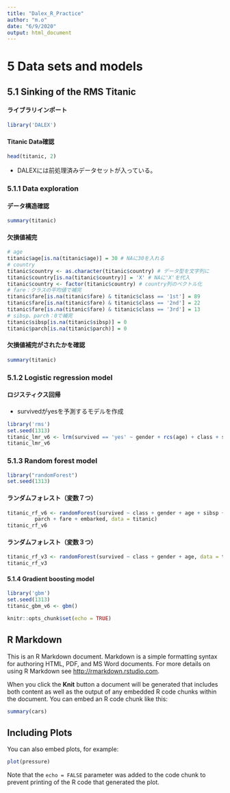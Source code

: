 ```yaml
---
title: "Dalex_R_Practice"
author: "m.o"
date: "6/9/2020"
output: html_document
---
```


# 5 Data sets and models

## 5.1 Sinking of the RMS Titanic

#### ライブラリインポート

```r
library('DALEX')
```

#### Titanic Data確認  

```r
head(titanic, 2)
```

- DALEXには前処理済みデータセットが入っている。

### 5.1.1 Data exploration

#### データ構造確認

```r
summary(titanic)
```

#### 欠損値補完

```r
# age
titanic$age[is.na(titanic$age)] = 30 # NAに30を入れる
# country
titanic$country <- as.character(titanic$country) # データ型を文字列に
titanic$country[is.na(titanic$country)] = 'X' # NAに'X'を代入
titanic$country <- factor(titanic$country) # country列のベクトル化
# fare：クラスの平均値で補完
titanic$fare[is.na(titanic$fare) & titanic$class == '1st'] = 89
titanic$fare[is.na(titanic$fare) & titanic$class == '2nd'] = 22
titanic$fare[is.na(titanic$fare) & titanic$class == '3rd'] = 13
# sibsp、parch：0で補完
titanic$sibsp[is.na(titanic$sibsp)] = 0
titanic$parch[is.na(titanic$parch)] = 0
```

#### 欠損値補完がされたかを確認

```r
summary(titanic)
```

### 5.1.2 Logistic regression model

#### ロジスティクス回帰

- survivedがyesを予測するモデルを作成

```r
library('rms')
set.seed(1313)
titanic_lmr_v6 <- lrm(survived == 'yes' ~ gender + rcs(age) + class + sibsp + parch + fare + embarked, titanic)
titanic_lmr_v6
```

### 5.1.3 Random forest model

```r
library("randomForest")
set.seed(1313)
```


#### ランダムフォレスト（変数７つ）

```r
titanic_rf_v6 <- randomForest(survived ~ class + gender + age + sibsp + 
         parch + fare + embarked, data = titanic)
titanic_rf_v6
```

#### ランダムフォレスト（変数３つ）

```r
titanic_rf_v3 <- randomForest(survived ~ class + gender + age, data = titanic)
titanic_rf_v3
```

#### 5.1.4 Gradient boosting model

```r
library('gbm')
set.seed(1313)
titanic_gbm_v6 <- gbm()
```




















































```r
knitr::opts_chunk$set(echo = TRUE)
```

## R Markdown

This is an R Markdown document. Markdown is a simple formatting syntax for authoring HTML, PDF, and MS Word documents. For more details on using R Markdown see <http://rmarkdown.rstudio.com>.

When you click the **Knit** button a document will be generated that includes both content as well as the output of any embedded R code chunks within the document. You can embed an R code chunk like this:

```r
summary(cars)
```

## Including Plots

You can also embed plots, for example:

```r
plot(pressure)
```

Note that the `echo = FALSE` parameter was added to the code chunk to prevent printing of the R code that generated the plot.

